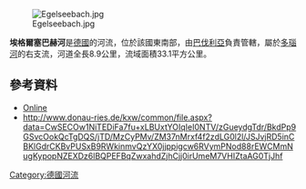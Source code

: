 {{Expand language|1=de|time=2020-11-14T12:58:21+00:00}}
{{Coord|48.71534|N|10.82752|E|display=title}}
[[Image:Egelseebach.jpg|right]]

'''埃格爾塞巴赫河'''是[[德國|德國]]的河流，位於該國東南部，由[[巴伐利亞|巴伐利亞]]負責管轄，屬於[[多瑙河|多瑙河]]的右支流，河道全長8.9公里，流域面積33.1平方公里。

==參考資料==
* [http://www.wwa-don.bayern.de/doc/publikationen/durchgaengigkeit_am_egelseebach.pdf Online] {{Wayback|url=http://www.wwa-don.bayern.de/doc/publikationen/durchgaengigkeit_am_egelseebach.pdf |date=20161120005451 }}
* http://www.donau-ries.de/kxw/common/file.aspx?data=CwSECOw1NiTEDiFa7fu+xLBUxtYOIqIeI0NTV/zGueydgTdr/BkdPp9GSvcOokQcTgDQS/jTD/MzCyPMv/ZM37nMrxf4f2zdLG0l2l/JSJvjRD5inCBKlGdrCKBvPUSxB9RWkinmvQzYX0jjppigcw6RVymPNod88rEWCMmNugKypopNZEXDz6lBQPEFBqZwxahdZjhCjj0irUmeM7VHIZtaAG0TjJhf {{Wayback|url=http://www.donau-ries.de/kxw/common/file.aspx?data=CwSECOw1NiTEDiFa7fu+xLBUxtYOIqIeI0NTV%2FzGueydgTdr%2FBkdPp9GSvcOokQcTgDQS%2FjTD%2FMzCyPMv%2FZM37nMrxf4f2zdLG0l2l%2FJSJvjRD5inCBKlGdrCKBvPUSxB9RWkinmvQzYX0jjppigcw6RVymPNod88rEWCMmNugKypopNZEXDz6lBQPEFBqZwxahdZjhCjj0irUmeM7VHIZtaAG0TjJhf |date=20161120011020 }}

{{Germany-geo-stub}}
[[Category:德國河流|Category:德國河流]]